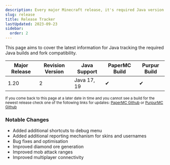 ```yaml
---
description: Every major Minecraft release, it's required Java version and noticable changes.
slug: release
title: Release Tracker
lastUpdated: 2023-09-23
sidebar:
  order: 2
---
```


This page aims to cover the latest information for Java tracking the required Java builds and fork compatibility.

| Major Release | Revision Version | Java Support         | PaperMC Build | Purpur Build |
| ------------- | ---------------- | -------------------- | ------------- | ------------ |
| 1.20          | 2                | Java 17, 19          | ✔             | ✔            |

<small>If you come back to this page at a later date in time and you cannot see a build for the newest release check one of the following links for updates: <a href="https://link.setup.md/papergithub">PaperMC Github</a> or <a href="https://link.setup.md/purpurgithub">PurpurMC Github</a></small>

### Notable Changes

<ul class="pl-5 list-disc">
  <li>Added additional shortcuts to debug menu</li>
  <li>Added additional reporting mechanism for skins and usernames</li>
  <li>Bug fixes and optimisation</li>
  <li>Improved diamond ore generation</li>
  <li>Improved mob attack ranges</li>
  <li>Improved multiplayer connectivity</li>
</ul>
